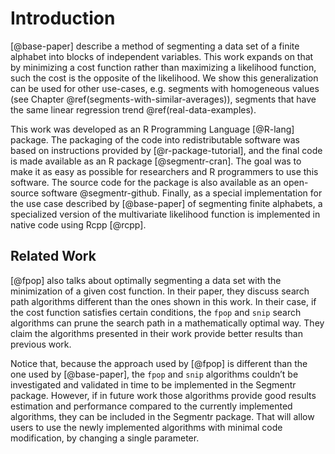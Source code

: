 # Introduction

[@base-paper] describe a method of segmenting a data set of a finite alphabet
into blocks of independent variables. This work expands on that by minimizing a
cost function rather than maximizing a likelihood function, such the cost is
the opposite of the likelihood. We show this generalization can be used for
other use-cases, e.g. segments with homogeneous values (see Chapter
\@ref(segments-with-similar-averages)), segments that have the same linear
regression trend \@ref(real-data-examples).

This work was developed as an R Programming Language [@R-lang] package. The
packaging of the code into redistributable software was based on instructions
provided by [@r-package-tutorial], and the final code is made available as an R
package [@segmentr-cran]. The goal was to make it as easy as
possible for researchers and R programmers to use this software. The source code
for the package is also available as an open-source software @segmentr-github.
Finally, as a special implementation for the use case described by
[@base-paper] of segmenting finite alphabets, a specialized version of the
multivariate likelihood function is implemented in native code using Rcpp
[@rcpp].


## Related Work

[@fpop] also talks about optimally segmenting a data set with the minimization
of a given cost function. In their paper, they discuss search path algorithms
different than the ones shown in this work. In their case, if the cost function
satisfies certain conditions, the `fpop` and `snip` search algorithms can prune
the search path in a mathematically optimal way. They claim the algorithms
presented in their work provide better results than previous work.

Notice that, because the approach used by [@fpop] is different than the one
used by [@base-paper], the `fpop` and `snip` algorithms couldn't be
investigated and validated in time to be implemented in the Segmentr package.
However, if in future work those algorithms provide good results estimation
and performance compared to the currently implemented algorithms, they can be
included in the Segmentr package. That will allow users to use the newly
implemented algorithms with minimal code modification, by changing a single
parameter.

